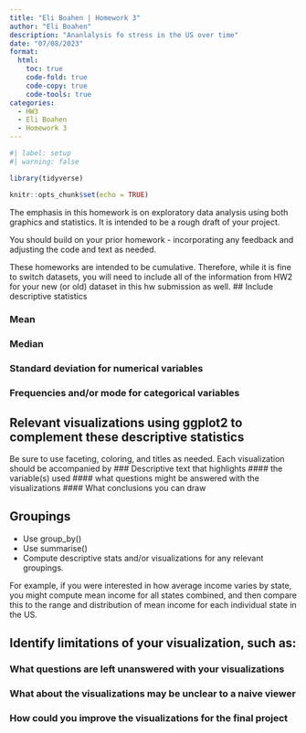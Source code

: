 ```yaml
---
title: "Eli Boahen | Homework 3"
author: "Eli Boahen"
description: "Ananlalysis fo stress in the US over time"
date: "07/08/2023"
format:
  html:
    toc: true
    code-fold: true
    code-copy: true
    code-tools: true
categories:
  - HW3
  - Eli Boahen
  - Homework 3
---
```


```r
#| label: setup
#| warning: false

library(tidyverse)

knitr::opts_chunk$set(echo = TRUE)
```

 The emphasis in this homework is on exploratory data analysis using both graphics and statistics. It is intended to be a rough draft of your project.

You should build on your prior homework - incorporating any feedback and adjusting the code and text as needed.

These homeworks are intended to be cumulative. Therefore, while it is fine to switch datasets, you will need to include all of the information from HW2 for your new (or old) dataset in this hw submission as well. 
## Include descriptive statistics

### Mean
### Median
### Standard deviation for numerical variables
### Frequencies and/or mode for categorical variables

## Relevant visualizations using ggplot2 to complement these descriptive statistics
Be sure to use faceting, coloring, and titles as needed. Each visualization should be accompanied by
### Descriptive text that highlights
#### the variable(s) used
#### what questions might be answered with the visualizations
#### What conclusions you can draw

## Groupings
- Use group_by()
- Use summarise()
- Compute descriptive stats and/or visualizations for any relevant groupings.

:::{callout-tip}
For example, if you were interested in how average income varies by state, you might compute mean income for all states combined, and then compare this to the range and distribution of mean income for each individual state in the US.
:::

## Identify limitations of your visualization, such as:

### What questions are left unanswered with your visualizations
### What about the visualizations may be unclear to a naive viewer
### How could you improve the visualizations for the final project
 
 
 